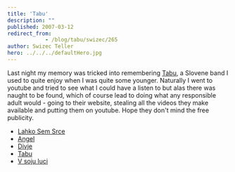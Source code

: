 ```yaml
---
title: 'Tabu'
description: ""
published: 2007-03-12
redirect_from: 
            - /blog/tabu/swizec/265
author: Swizec Teller
hero: ../../../defaultHero.jpg
---
```

Last night my memory was tricked into remembering [Tabu](http://www.t-a-b-u.com/), a Slovene band I used to quite enjoy when I was quite some younger. Naturally I went to youtube and tried to see what I could have a listen to but alas there was naught to be found, which of course lead to doing what any responsible adult would - going to their website, stealing all the videos they make available and putting them on youtube. Hope they don't mind the free publicity.

- [Lahko Sem Srce](http://youtube.com/watch?v=t6gwncRfmhE)
- [Angel](http://youtube.com/watch?v=1YZ97JIW49Y)
- [Divje](http://youtube.com/watch?v=c2PbpxD6Z2o)
- [Tabu](http://youtube.com/watch?v=wRQzf_hvqR8)
- [V soju luci](http://youtube.com/watch?v=c0t1qG19azQ)